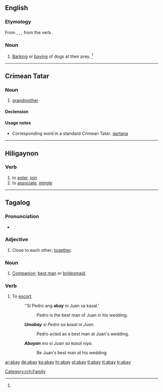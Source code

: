 ==English==

===Etymology===
From {{etyl|fro}} {{term|abai|lang=fro}}, {{term|aboi|lang=fro}}, {{term|abay||barking|lang=fro}}, from the verb {{term|abayer|lang=fro}}.<ref name=SOED>{{reference-book | last =| first = | authorlink =  | coauthors =  | editor =Brown, Lesley  | others =  | title = The Shorter Oxford English Dictionary | origdate =  | origyear = 1933| origmonth =  | url =  | format =  | accessdate =  | accessyear =  | accessmonth =  | edition = 5th | date =  | year =2003| month =  | publisher =Oxford University Press  | location =Oxford, UK | language =  | id =  | doi = | isbn =978-0-19-860575-7 | lccn = | ol = | pages =2| chapter =  | chapterurl =  | quote =}}


===Noun===
{{en-noun}}

# {{obsolete}} [[barking|Barking]] or [[baying]] of dogs at their prey. {{defdat|First attested around 1150 to 1350.}}<ref name=SOED/>

----

==Crimean Tatar==

===Noun===
{{head|crh|noun}} {{context|Northern dialect}}

# {{context|Northern dialect|lang=crh}} [[grandmother]]

====Declension====
{{crh-latin-noun|nıñ|ğa|nı|da|dan}}

====Usage notes====
* Corresponding word in a standard Crimean Tatar: [[qartana]]

[[Category:crh:Family]]

----

==Hiligaynon==

===Verb===
{{hil-verb|abáy|dim=abay-abay|dim-stress=abáy-abáy|caus=paabay|caus-stress=paabáy|freq=abay-abay|freq-stress=abáy-abáy}}

# to [[enter]], [[join]]
# to [[associate]], [[mingle]]

----

==Tagalog==

===Pronunciation===
* {{audio|Tl-ph-abay.ogg|Audio}}

===Adjective===
{{tl-adj}}

# Close to each other; [[together]].

===Noun===
{{tl-noun}}

# [[companion|Companion]]; [[best man]] or [[bridesmaid]].

===Verb===
{{head|tl|verb}}

# To [[escort]].
#: ''Si Pedro ang '''abay''' ni Juan sa kasal.'
#:: Pedro is the best man of Juan in his wedding.
#: '''''Umabay''' si Pedro sa kasal ni Juan.''
#:: Pedro acted as a best man at Juan's wedding.
#: '''''Abayan''' mo si Juan sa kasal niya.''
#:: Be Juan's best man at his wedding.

[[ar:abay]]
[[de:abay]]
[[ko:abay]]
[[hr:abay]]
[[pl:abay]]
[[tl:abay]]
[[tt:abay]]
[[tr:abay]]
